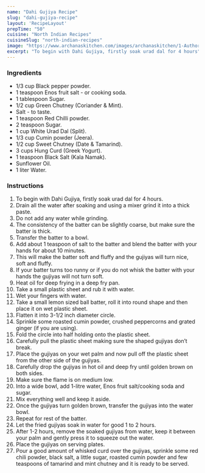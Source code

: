 ---
name: "Dahi Gujiya Recipe"
slug: "dahi-gujiya-recipe"
layout: 'RecipeLayout'
prepTime: "50"
cuisine: "North Indian Recipes"
cuisineSlug: "north-indian-recipes"
image: "https://www.archanaskitchen.com/images/archanaskitchen/1-Author/Jyothi_Rajesh/Dahi_Gujiya.jpg"
excerpt: "To begin with Dahi Gujiya, firstly soak urad dal for 4 hours"
---

### Ingredients

- 1/3 cup Black pepper powder.
- 1 teaspoon Enos fruit salt - or cooking soda.
- 1 tablespoon Sugar.
- 1/2 cup Green Chutney (Coriander & Mint).
- Salt - to taste.
- 1 teaspoon Red Chilli powder.
- 2 teaspoon Sugar.
- 1 cup White Urad Dal (Split).
- 1/3 cup Cumin powder (Jeera).
- 1/2 cup Sweet Chutney (Date & Tamarind).
- 3 cups Hung Curd (Greek Yogurt).
- 1 teaspoon Black Salt (Kala Namak).
- Sunflower Oil.
- 1 liter Water.

### Instructions

1. To begin with Dahi Gujiya, firstly soak urad dal for 4 hours.
1. Drain all the water after soaking and using a mixer grind it into a thick paste.
1. Do not add any water while grinding.
1. The consistency of the batter can be slightly coarse, but make sure the batter is thick.
1. Transfer the batter to a bowl.
1. Add about 1 teaspoon of salt to the batter and blend the batter with your hands for about 10 minutes.
1. This will make the batter soft and fluffy and the gujiyas will turn nice, soft and fluffy.
1. If your batter turns too runny or if you do not whisk the batter with your hands the gujiyas will not turn soft.
1. Heat oil for deep frying in a deep fry pan.
1. Take a small plastic sheet and rub it with water.
1. Wet your fingers with water.
1. Take a small lemon sized ball batter, roll it into round shape and then place it on wet plastic sheet.
1. Flatten it into 3-1/2 inch diameter circle.
1. Sprinkle some roasted cumin powder, crushed peppercorns and grated ginger (if you are using).
1. Fold the circle into half holding onto the plastic sheet.
1. Carefully pull the plastic sheet making sure the shaped gujiyas don’t break.
1. Place the gujiyas on your wet palm and now pull off the plastic sheet from the other side of the gujiyas.
1. Carefully drop the gujiyas in hot oil and deep fry until golden brown on both sides.
1. Make sure the flame is on medium low.
1. Into a wide bowl, add 1-litre water, Enos fruit salt/cooking soda and sugar.
1. Mix everything well and keep it aside.
1. Once the gujiyas turn golden brown, transfer the gujiyas into the water bowl.
1. Repeat for rest of the batter.
1. Let the fried gujiyas soak in water for good 1 to 2 hours.
1. After 1-2 hours, remove the soaked gujiyas from water, keep it between your palm and gently press it to squeeze out the water.
1. Place the gujiyas on serving plates.
1. Pour a good amount of whisked curd over the gujiyas, sprinkle some red chili powder, black salt, a little sugar, roasted cumin powder and few teaspoons of tamarind and mint chutney and it is ready to be served.
